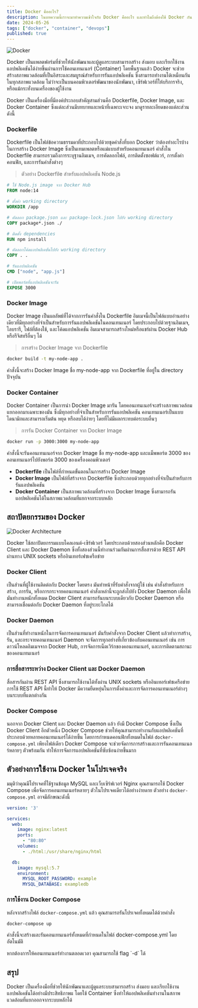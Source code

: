```yaml
---
title: Docker คืออะไร?
description: ในบทความนี้เราจะมาทำความเข้าใจกับ Docker คืออะไร และทำไมถึงต้องใช้ Docker กัน
date: 2024-05-26
tags: ["docker", "container", "devops"]
published: true
---
```


<Image
src="https://www.docker.com/wp-content/uploads/2023/08/logo-guide-logos-1.svg"
alt="Docker"
width={800}
height={300}
className="mx-auto"
/>

Docker เป็นแพลตฟอร์มที่ช่วยให้นักพัฒนาและผู้ดูแลระบบสามารถสร้าง ส่งมอบ และเรียกใช้งานแอปพลิเคชันได้ง่ายขึ้นผ่านการใช้คอนเทนเนอร์ (Container) โดยพื้นฐานแล้ว Docker จะช่วยสร้างสภาพแวดล้อมที่เป็นอิสระและสมบูรณ์สำหรับการรันแอปพลิเคชัน ซึ่งสามารถทำงานได้เหมือนกันในทุกสภาพแวดล้อม ไม่ว่าจะเป็นบนคอมพิวเตอร์พัฒนาของนักพัฒนา, เซิร์ฟเวอร์ที่ให้บริการจริง, หรือแม้กระทั่งบนเครื่องของผู้ใช้งาน

<Callout type="info">
Docker เป็นเครื่องมือที่มีองค์ประกอบสำคัญสามส่วนคือ Dockerfile, Docker Image, และ Docker Container ซึ่งแต่ละส่วนมีบทบาทและหน้าที่เฉพาะเจาะจง มาดูรายละเอียดของแต่ละส่วนดังนี้
</Callout>

### Dockerfile

Dockerfile เป็นไฟล์ข้อความธรรมดาที่ประกอบไปด้วยชุดคำสั่งที่บอก Docker ว่าต้องทำอะไรบ้างในการสร้าง Docker Image ซึ่งเป็นเทมเพลตหรือแม่แบบสำหรับคอนเทนเนอร์ คำสั่งใน Dockerfile สามารถรวมถึงการระบุฐานอิมเมจ, การคัดลอกไฟล์, การติดตั้งซอฟต์แวร์, การตั้งค่าคอนฟิก, และการรันคำสั่งต่างๆ

> ตัวอย่าง Dockerfile สำหรับแอปพลิเคชัน Node.js

```dockerfile title="Dockerfile"
# ใช้ Node.js image จาก Docker Hub
FROM node:14

# ตั้งค่า working directory
WORKDIR /app

# คัดลอก package.json และ package-lock.json ไปยัง working directory
COPY package*.json ./

# ติดตั้ง dependencies
RUN npm install

# คัดลอกโค้ดแอปพลิเคชันไปยัง working directory
COPY . .

# รันแอปพลิเคชัน
CMD ["node", "app.js"]

# เปิดพอร์ตที่แอปพลิเคชันจะรัน
EXPOSE 3000
```

### Docker Image

Docker Image เป็นผลลัพธ์ที่ได้จากการรันคำสั่งใน Dockerfile อิมเมจนี้เป็นไฟล์แบบอ่านอย่างเดียวที่มีทุกอย่างที่จำเป็นสำหรับการรันแอปพลิเคชันในคอนเทนเนอร์ โดยประกอบไปด้วยฐานอิมเมจ, ไลบรารี, ไฟล์ที่ต้องใช้, และโค้ดแอปพลิเคชัน อิมเมจสามารถสร้างใหม่หรือแชร์ผ่าน Docker Hub หรือรีจิสทรีอื่นๆ ได้

> การสร้าง Docker Image จาก Dockerfile

```bash
docker build -t my-node-app .
```

<Callout type="info">
คำสั่งนี้จะสร้าง Docker Image ชื่อ my-node-app จาก Dockerfile ที่อยู่ใน directory ปัจจุบัน
</Callout>

### Docker Container

Docker Container เป็นการนำ Docker Image มารัน โดยคอนเทนเนอร์จะสร้างสภาพแวดล้อมแยกออกมาเฉพาะของมัน ซึ่งมีทุกอย่างที่จำเป็นสำหรับการรันแอปพลิเคชัน คอนเทนเนอร์เป็นแบบไดนามิกและสามารถเริ่มต้น หยุด หรือลบได้ง่ายๆ โดยที่ไม่มีผลกระทบต่อระบบอื่นๆ

> การรัน Docker Container จาก Docker Image

```bash
docker run -p 3000:3000 my-node-app
```

<Callout type="info">
คำสั่งนี้จะรันคอนเทนเนอร์จาก Docker Image ชื่อ my-node-app และแม็พพอร์ต 3000 ของคอนเทนเนอร์ไปยังพอร์ต 3000 ของเครื่องคอมพิวเตอร์
</Callout>

- **Dockerfile** เป็นไฟล์ที่กำหนดขั้นตอนในการสร้าง Docker Image
- **Docker Image** เป็นไฟล์ที่สร้างจาก Dockerfile ซึ่งประกอบด้วยทุกอย่างที่จำเป็นสำหรับการรันแอปพลิเคชัน
- **Docker Container** เป็นสภาพแวดล้อมที่สร้างจาก Docker Image ซึ่งสามารถรันแอปพลิเคชันได้ในสภาพแวดล้อมที่แยกจากระบบหลัก

## สถาปัตยกรรมของ Docker

<Image
src="https://docs.docker.com/get-started/images/docker-architecture.webp"
alt="Docker Architecture"
width={800}
height={300}
className="mx-auto"
/>

Docker ใช้สถาปัตยกรรมแบบไคลเอนต์-เซิร์ฟเวอร์ โดยประกอบด้วยสองส่วนหลักคือ Docker Client และ Docker Daemon ซึ่งทั้งสองส่วนนี้ทำงานร่วมกันผ่านการสื่อสารด้วย REST API ผ่านทาง UNIX sockets หรืออินเทอร์เฟซเครือข่าย

### Docker Client
เป็นส่วนที่ผู้ใช้งานติดต่อกับ Docker โดยตรง มันทำหน้าที่รับคำสั่งจากผู้ใช้ เช่น คำสั่งสำหรับการสร้าง, การรัน, หรือการกระจายคอนเทนเนอร์ คำสั่งเหล่านี้จะถูกส่งไปยัง Docker Daemon เพื่อให้มันทำงานหนักทั้งหมด Docker Client สามารถรันบนระบบเดียวกับ Docker Daemon หรือสามารถเชื่อมต่อกับ Docker Daemon ที่อยู่ระยะไกลได้

### Docker Daemon
เป็นส่วนที่ทำงานหนักในการจัดการคอนเทนเนอร์ มันรับคำสั่งจาก Docker Client แล้วทำการสร้าง, รัน, และกระจายคอนเทนเนอร์ Daemon จะจัดการทุกอย่างที่เกี่ยวข้องกับคอนเทนเนอร์ เช่น การดาวน์โหลดอิมเมจจาก Docker Hub, การจัดการเน็ตเวิร์กของคอนเทนเนอร์, และการติดตามสถานะของคอนเทนเนอร์

### การสื่อสารระหว่าง Docker Client และ Docker Daemon
สื่อสารกันผ่าน REST API ซึ่งสามารถใช้งานได้ทั้งผ่าน UNIX sockets หรืออินเทอร์เฟซเครือข่าย การใช้ REST API นี้ทำให้ Docker มีความยืดหยุ่นในการตั้งค่าและการจัดการคอนเทนเนอร์ต่างๆ บนระบบที่แตกต่างกัน

### Docker Compose
นอกจาก Docker Client และ Docker Daemon แล้ว ยังมี Docker Compose ซึ่งเป็น Docker Client อีกตัวหนึ่ง Docker Compose ช่วยให้คุณสามารถทำงานกับแอปพลิเคชันที่ประกอบด้วยหลายคอนเทนเนอร์ได้ง่ายขึ้น โดยการกำหนดคอนฟิกทั้งหมดในไฟล์ `docker-compose.yml` เพียงไฟล์เดียว Docker Compose จะช่วยจัดการการสร้างและการรันคอนเทนเนอร์หลายๆ ตัวพร้อมกัน ทำให้การจัดการแอปพลิเคชันที่ซับซ้อนง่ายขึ้นมาก

## ตัวอย่างการใช้งาน Docker ในโปรเจคจริง

มมุติว่าคุณมีโปรเจคที่ใช้ฐานข้อมูล MySQL และเว็บเซิร์ฟเวอร์ Nginx คุณสามารถใช้ Docker Compose เพื่อจัดการคอนเทนเนอร์หลายๆ ตัวในโปรเจคเดียวได้อย่างง่ายดาย ตัวอย่าง `docker-compose.yml` อาจมีลักษณะดังนี้

```yaml title="docker-compose.yml"
version: '3'

services:
  web:
    image: nginx:latest
    ports:
      - "80:80"
    volumes:
      - ./html:/usr/share/nginx/html

  db:
    image: mysql:5.7
    environment:
      MYSQL_ROOT_PASSWORD: example
      MYSQL_DATABASE: exampledb
```

### การใช้งาน Docker Compose

หลังจากสร้างไฟล์ `docker-compose.yml` แล้ว คุณสามารถรันโปรเจคทั้งหมดได้ด้วยคำสั่ง

```bash
docker-compose up
```

คำสั่งนี้จะสร้างและรันคอนเทนเนอร์ทั้งหมดที่กำหนดในไฟล์ docker-compose.yml โดยอัตโนมัติ

<Callout type="info">
หากต้องการให้คอนเทนเนอร์ทำงานตลอดเวลา คุณสามารถใช้ flag `-d` ได้
</Callout>

## สรุป
Docker เป็นเครื่องมือที่ช่วยให้นักพัฒนาและผู้ดูแลระบบสามารถสร้าง ส่งมอบ และเรียกใช้งานแอปพลิเคชันได้อย่างมีประสิทธิภาพแ โดยใช้ Container ซึ่งทำให้แอปพลิเคชันทำงานในสภาพแวดล้อมที่แยกออกจากระบบหลักได้